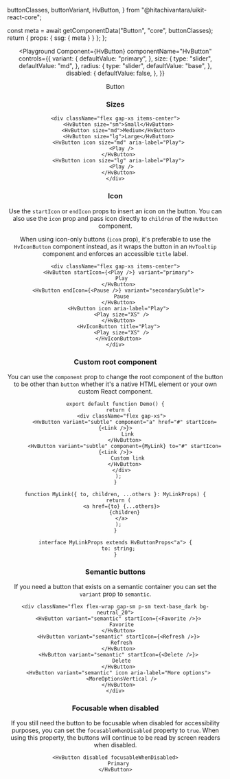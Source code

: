   buttonClasses,
  buttonVariant,
  HvButton,
} from "@hitachivantara/uikit-react-core";



  const meta = await getComponentData("Button", "core", buttonClasses);
  return { props: { ssg: { meta } } };
};

<Header />

<Playground
  Component={HvButton}
  componentName="HvButton"
  controls={{
    variant: {
      defaultValue: "primary",
    },
    size: {
      type: "slider",
      defaultValue: "md",
    },
    radius: {
      type: "slider",
      defaultValue: "base",
    },
    disabled: {
      defaultValue: false,
    },
  }}
>
  Button
</Playground>

### Sizes

```tsx live
<div className="flex gap-xs items-center">
  <HvButton size="sm">Small</HvButton>
  <HvButton size="md">Medium</HvButton>
  <HvButton size="lg">Large</HvButton>
  <HvButton icon size="md" aria-label="Play">
    <Play />
  </HvButton>
  <HvButton icon size="lg" aria-label="Play">
    <Play />
  </HvButton>
</div>
```

### Icon

Use the `startIcon` or `endIcon` props to insert an icon on the button.
You can also use the `icon` prop and pass icon directly to `children` of the `HvButton` component.

When using icon-only buttons (`icon` prop), it's preferable to use the `HvIconButton` component instead,
as it wraps the button in an `HvTooltip` component and enforces an accessible `title` label.

```tsx live
<div className="flex gap-xs items-center">
  <HvButton startIcon={<Play />} variant="primary">
    Play
  </HvButton>
  <HvButton endIcon={<Pause />} variant="secondarySubtle">
    Pause
  </HvButton>
  <HvButton icon aria-label="Play">
    <Play size="XS" />
  </HvButton>
  <HvIconButton title="Play">
    <Play size="XS" />
  </HvIconButton>
</div>
```

### Custom root component

You can use the `component` prop to change the root component of the button to be other than `button` whether it's a native HTML element or your own custom React component.

```tsx live
export default function Demo() {
  return (
    <div className="flex gap-xs">
      <HvButton variant="subtle" component="a" href="#" startIcon={<Link />}>
        Link
      </HvButton>
      <HvButton variant="subtle" component={MyLink} to="#" startIcon={<Link />}>
        Custom link
      </HvButton>
    </div>
  );
}

function MyLink({ to, children, ...others }: MyLinkProps) {
  return (
    <a href={to} {...others}>
      {children}
    </a>
  );
}

interface MyLinkProps extends HvButtonProps<"a"> {
  to: string;
}
```

### Semantic buttons

If you need a button that exists on a semantic container you can set the `variant` prop to `semantic`.

```tsx live
<div className="flex flex-wrap gap-sm p-sm text-base_dark bg-neutral_20">
  <HvButton variant="semantic" startIcon={<Favorite />}>
    Favorite
  </HvButton>
  <HvButton variant="semantic" startIcon={<Refresh />}>
    Refresh
  </HvButton>
  <HvButton variant="semantic" startIcon={<Delete />}>
    Delete
  </HvButton>
  <HvButton variant="semantic" icon aria-label="More options">
    <MoreOptionsVertical />
  </HvButton>
</div>
```

### Focusable when disabled

If you still need the button to be focusable when disabled for accessibility purposes, you can set the `focusableWhenDisabled` property to `true`.
When using this property, the buttons will continue to be read by screen readers when disabled.

```tsx live
<HvButton disabled focusableWhenDisabled>
  Primary
</HvButton>
```
